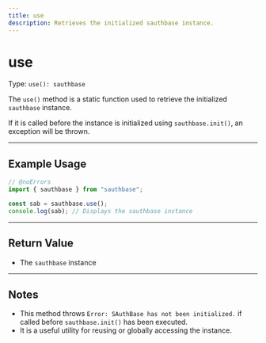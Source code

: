 ```yaml
---
title: use
description: Retrieves the initialized sauthbase instance.
---
```


# use

Type: `use(): sauthbase`

The `use()` method is a static function used to retrieve the initialized `sauthbase` instance.

If it is called before the instance is initialized using `sauthbase.init()`, an exception will be thrown.

---

## Example Usage

```ts filename="TypeScript" showLineNumbers twoslash
// @noErrors
import { sauthbase } from "sauthbase";

const sab = sauthbase.use();
console.log(sab); // Displays the sauthbase instance
```

---

## Return Value

- The `sauthbase` instance

---

## Notes

- This method throws `Error: SAuthBase has not been initialized.` if called before `sauthbase.init()` has been executed.
- It is a useful utility for reusing or globally accessing the instance.